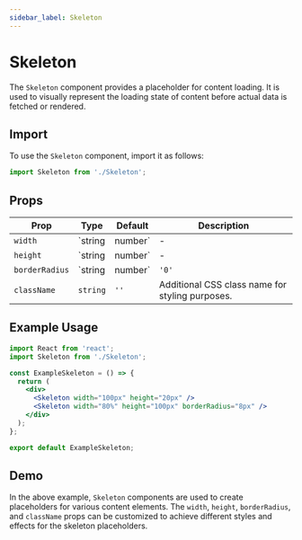 ```yaml
---
sidebar_label: Skeleton
---
```


# Skeleton

The `Skeleton` component provides a placeholder for content loading. It is used to visually represent the loading state of content before actual data is fetched or rendered.

## Import

To use the `Skeleton` component, import it as follows:

```jsx
import Skeleton from './Skeleton';
```

## Props

| Prop         | Type             | Default | Description                                      |
|--------------|------------------|---------|--------------------------------------------------|
| `width`      | `string | number` | -       | Width of the skeleton element.                    |
| `height`     | `string | number` | -       | Height of the skeleton element.                   |
| `borderRadius`| `string | number` | `'0'`   | Border radius of the skeleton element.            |
| `className`  | `string`         | `''`    | Additional CSS class name for styling purposes.    |

## Example Usage

```jsx
import React from 'react';
import Skeleton from './Skeleton';

const ExampleSkeleton = () => {
  return (
    <div>
      <Skeleton width="100px" height="20px" />
      <Skeleton width="80%" height="100px" borderRadius="8px" />
    </div>
  );
};

export default ExampleSkeleton;
```
## Demo
<SkeletonExample />

In the above example, `Skeleton` components are used to create placeholders for various content elements. The `width`, `height`, `borderRadius`, and `className` props can be customized to achieve different styles and effects for the skeleton placeholders.